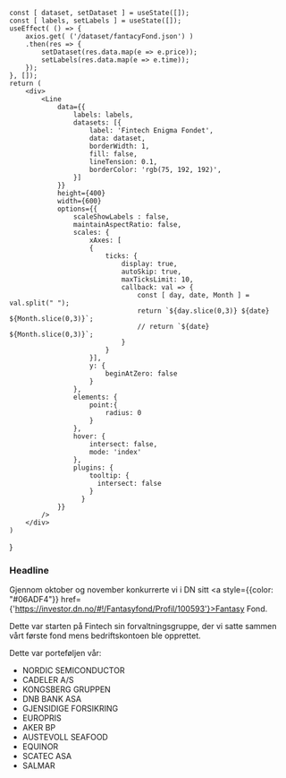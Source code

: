 


    const [ dataset, setDataset ] = useState([]);
    const [ labels, setLabels ] = useState([]);
    useEffect( () => {
        axios.get( ('/dataset/fantacyFond.json') )
        .then(res => {
            setDataset(res.data.map(e => e.price));
            setLabels(res.data.map(e => e.time));
        });
    }, []);
    return (
        <div>
            <Line 
                data={{
                    labels: labels,
                    datasets: [{
                        label: 'Fintech Enigma Fondet',
                        data: dataset,
                        borderWidth: 1,
                        fill: false,
                        lineTension: 0.1,
                        borderColor: 'rgb(75, 192, 192)',
                    }]
                }}
                height={400}
                width={600}
                options={{
                    scaleShowLabels : false,
                    maintainAspectRatio: false,
                    scales: {
                        xAxes: [
                        {
                            ticks: {
                                display: true,
                                autoSkip: true,
                                maxTicksLimit: 10,
                                callback: val => {
                                    const [ day, date, Month ] = val.split(" ");
                                    return `${day.slice(0,3)} ${date} ${Month.slice(0,3)}`;
                                    // return `${date} ${Month.slice(0,3)}`;
                                }
                            }
                        }],
                        y: {
                            beginAtZero: false
                        }
                    },
                    elements: {
                        point:{
                            radius: 0
                        }
                    },
                    hover: {
                        intersect: false,
                        mode: 'index'
                    },
                    plugins: {
                        tooltip: {
                          intersect: false
                        }
                      }
                }}
            />
        </div>
    )
}


<LineGraf></LineGraf>

### Headline

Gjennom oktober og november konkurrerte vi i DN sitt <a style={{color: "#06ADF4"}} href={'https://investor.dn.no/#!/Fantasyfond/Profil/100593'}>Fantasy Fond</a>.

Dette var starten på Fintech sin forvaltningsgruppe, der vi satte sammen vårt første fond mens bedriftskontoen ble opprettet. 

Dette var porteføljen vår:

- NORDIC SEMICONDUCTOR
- CADELER A/S
- KONGSBERG GRUPPEN
- DNB BANK ASA
- GJENSIDIGE FORSIKRING
- EUROPRIS
- AKER BP
- AUSTEVOLL SEAFOOD
- EQUINOR
- SCATEC ASA
- SALMAR